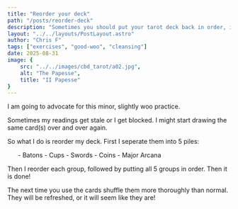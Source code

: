 ```yaml
---
title: "Reorder your deck"
path: "/posts/reorder-deck"
description: "Sometimes you should put your tarot deck back in order, it refreshes your readings!"
layout: "../../layouts/PostLayout.astro"
author: "Chris F"
tags: ["exercises", "good-woo", "cleansing"]
date: 2025-08-31
image: {
    src: "../../images/cbd_tarot/a02.jpg",
    alt: "The Papesse",
    title: "II Papesse"
}
---
```



I am going to advocate for this minor, slightly woo practice. 

Sometimes my readings get stale or I get blocked. I might start drawing the same card(s) over and over again.

So what I do is reorder my deck. First I seperate them into 5 piles:
<ul class="rt-margin">
- Batons
- Cups
- Swords
- Coins
- Major Arcana
</ul>

Then I reorder each group, followed by putting all 5 groups in order. Then it is done!

The next time you use the cards shuffle them more thoroughly than normal. They will be refreshed, or it will seem like they are!

